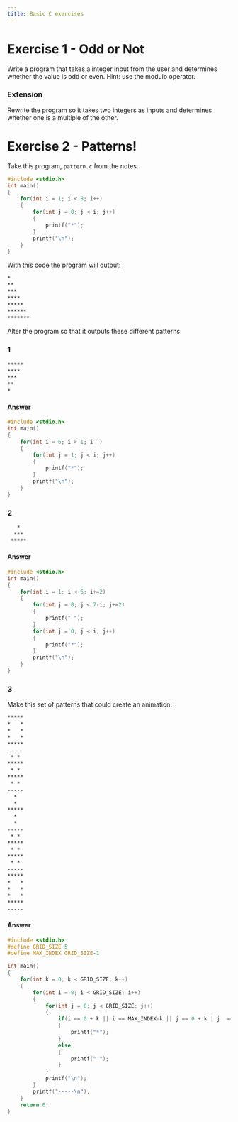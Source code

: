 ```yaml
---
title: Basic C exercises
---
```

# Exercise 1 - Odd or Not
Write a program that takes a integer input from the user and determines whether the value is odd or even. Hint: use the modulo operator.

### Extension
Rewrite the program so it takes two integers as inputs and determines whether one is a multiple of the other.



# Exercise 2 - Patterns!
Take this program, `pattern.c` from the notes.
``` c
#include <stdio.h>
int main()
{
    for(int i = 1; i < 8; i++)
    {
        for(int j = 0; j < i; j++)
        {
            printf("*");
        }
        printf("\n");
    }
}
```
With this code the program will output:
``` default
*
**
***
****
*****
******
*******
```

Alter the program so that it outputs these different patterns:

### 1
``` default
*****
****
***
**
*
```
#### Answer
``` c
#include <stdio.h>
int main()
{
    for(int i = 6; i > 1; i--)
    {
        for(int j = 1; j < i; j++)
        {
            printf("*");
        }
        printf("\n");
    }
}
```

### 2
``` default
   *
  ***
 *****
```
#### Answer
``` c
#include <stdio.h>
int main()
{
    for(int i = 1; i < 6; i+=2)
    {
        for(int j = 0; j < 7-i; j+=2)
        {
            printf(" ");
        }
        for(int j = 0; j < i; j++)
        {
            printf("*");
        }
        printf("\n");
    }
}
```

### 3
Make this set of patterns that could create an animation:
``` default
*****
*   *
*   *
*   *
*****
-----
 * * 
*****
 * * 
*****
 * * 
-----
  *  
  *  
*****
  *  
  *  
-----
 * * 
*****
 * * 
*****
 * * 
-----
*****
*   *
*   *
*   *
*****
-----
```
#### Answer
``` c
#include <stdio.h>
#define GRID_SIZE 5
#define MAX_INDEX GRID_SIZE-1

int main()
{
    for(int k = 0; k < GRID_SIZE; k++)
    {
        for(int i = 0; i < GRID_SIZE; i++)
        {
            for(int j = 0; j < GRID_SIZE; j++)
            {
                if(i == 0 + k || i == MAX_INDEX-k || j == 0 + k | j  == MAX_INDEX - k)
                {
                    printf("*");
                }
                else
                {
                    printf(" ");
                }
            }
            printf("\n");
        }
        printf("-----\n");
    }
    return 0;
}
```